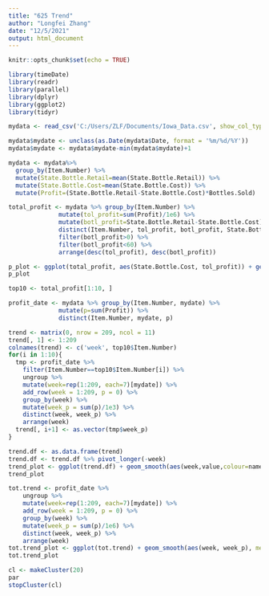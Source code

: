 ---
title: "625 Trend"
author: "Longfei Zhang"
date: "12/5/2021"
output: html_document
---

```{r setup, include=FALSE}
knitr::opts_chunk$set(echo = TRUE)

library(timeDate)
library(readr)
library(parallel)
library(dplyr)
library(ggplot2)
library(tidyr)
```


```{r}
mydata <- read_csv('C:/Users/ZLF/Documents/Iowa_Data.csv', show_col_types = FALSE)
```


```{r}
mydata$mydate <- unclass(as.Date(mydata$Date, format = '%m/%d/%Y'))
mydata$mydate <- mydata$mydate-min(mydata$mydate)+1
```

```{r}
mydata <- mydata%>%
  group_by(Item.Number) %>%
  mutate(State.Bottle.Retail=mean(State.Bottle.Retail)) %>%
  mutate(State.Bottle.Cost=mean(State.Bottle.Cost)) %>%
  mutate(Profit=(State.Bottle.Retail-State.Bottle.Cost)*Bottles.Sold)
```

```{r}
total_profit <- mydata %>% group_by(Item.Number) %>%
              mutate(tol_profit=sum(Profit)/1e6) %>%
              mutate(botl_profit=State.Bottle.Retail-State.Bottle.Cost) %>%
              distinct(Item.Number, tol_profit, botl_profit, State.Bottle.Cost) %>%
              filter(botl_profit>0) %>%
              filter(botl_profit<60) %>%
              arrange(desc(tol_profit), desc(botl_profit))
```



```{r}
p_plot <- ggplot(total_profit, aes(State.Bottle.Cost, tol_profit)) + geom_point(size = 1) + labs(title = 'Totoal Profit Plot', x = 'Bottle Cost (USD)', y = 'Total Profit (MUSD)')
p_plot
```

```{r}
top10 <- total_profit[1:10, ]
```




```{r}
profit_date <- mydata %>% group_by(Item.Number, mydate) %>%
              mutate(p=sum(Profit)) %>%
              distinct(Item.Number, mydate, p)
```



```{r}
trend <- matrix(0, nrow = 209, ncol = 11)
trend[, 1] <- 1:209
colnames(trend) <- c('week', top10$Item.Number)
for(i in 1:10){
  tmp <- profit_date %>%
    filter(Item.Number==top10$Item.Number[i]) %>%
    ungroup %>%
    mutate(week=rep(1:209, each=7)[mydate]) %>%
    add_row(week = 1:209, p = 0) %>%
    group_by(week) %>% 
    mutate(week_p = sum(p)/1e3) %>%
    distinct(week, week_p) %>%
    arrange(week)
  trend[, i+1] <- as.vector(tmp$week_p)
}
```


```{r}
trend.df <- as.data.frame(trend)
trend.df <- trend.df %>% pivot_longer(-week)
trend_plot <- ggplot(trend.df) + geom_smooth(aes(week,value,colour=name), method = 'loess', se = FALSE, formula = y~x) +labs(title = 'Top 10 Week Profit Trend', x = 'Week', y = 'Week Profit (kUSD)')
trend_plot
```


```{r}
tot.trend <- profit_date %>%
    ungroup %>%
    mutate(week=rep(1:209, each=7)[mydate]) %>%
    add_row(week = 1:209, p = 0) %>%
    group_by(week) %>% 
    mutate(week_p = sum(p)/1e6) %>%
    distinct(week, week_p) %>%
    arrange(week)
tot.trend_plot <- ggplot(tot.trend) + geom_smooth(aes(week, week_p), method = 'loess', se = FALSE, formula = y~x) + labs(title = 'Total Week Profit Trend', x = 'Week', y = 'Total Week Profit (MUSD)')
tot.trend_plot
```




```{r}
cl <- makeCluster(20)
par
stopCluster(cl)
```




